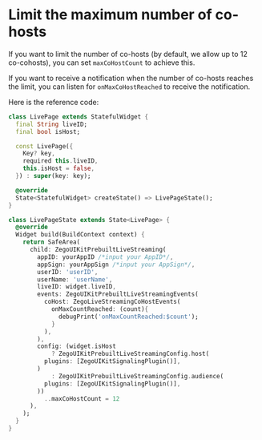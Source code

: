 # Limit the maximum number of co-hosts

If you want to limit the number of co-hosts (by default, we allow up to 12 co-cohosts), you can set `maxCoHostCount` to achieve this.

If you want to receive a notification when the number of co-hosts reaches the limit, you can listen for `onMaxCoHostReached` to receive the notification.

Here is the reference code:
```dart
class LivePage extends StatefulWidget {
  final String liveID;
  final bool isHost;

  const LivePage({
    Key? key,
    required this.liveID,
    this.isHost = false,
  }) : super(key: key);

  @override
  State<StatefulWidget> createState() => LivePageState();
}

class LivePageState extends State<LivePage> {
  @override
  Widget build(BuildContext context) {
    return SafeArea(
      child: ZegoUIKitPrebuiltLiveStreaming(
        appID: yourAppID /*input your AppID*/,
        appSign: yourAppSign /*input your AppSign*/,
        userID: 'userID',
        userName: 'userName',
        liveID: widget.liveID,
        events: ZegoUIKitPrebuiltLiveStreamingEvents(
          coHost: ZegoLiveStreamingCoHostEvents(
            onMaxCountReached: (count){
              debugPrint('onMaxCountReached:$count');
            }
          ),
        ),
        config: (widget.isHost
            ? ZegoUIKitPrebuiltLiveStreamingConfig.host(
          plugins: [ZegoUIKitSignalingPlugin()],
        )
            : ZegoUIKitPrebuiltLiveStreamingConfig.audience(
          plugins: [ZegoUIKitSignalingPlugin()],
        ))
          ..maxCoHostCount = 12
      ),
    );
  }
}
```
